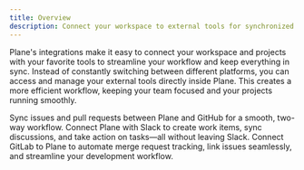 ```yaml
---
title: Overview
description: Connect your workspace to external tools for synchronized workflows, reduced context switching, and improved team efficiency.
---
```



Plane's integrations make it easy to connect your workspace and projects with your favorite tools to streamline your workflow and keep everything in sync. Instead of constantly switching between different platforms, you can access and manage your external tools directly inside Plane. This creates a more efficient workflow, keeping your team focused and your projects running smoothly.

<CardGroup cols={2}>
  <Card title="Github" icon="FaGithub" href="/integrations/github">
    Sync issues and pull requests between Plane and GitHub for a smooth, two-way workflow.
  </Card>
  <Card title="Slack" icon="FaSlack" href="/integrations/slack">
    Connect Plane with Slack to create work items, sync discussions, and take action on tasks—all without leaving Slack.
  </Card>
  <Card title="GitLab" icon="FaGitlab" href="/integrations/gitlab">
    Connect GitLab to Plane to automate merge request tracking, link issues seamlessly, and streamline your development workflow.
  </Card>
</CardGroup>